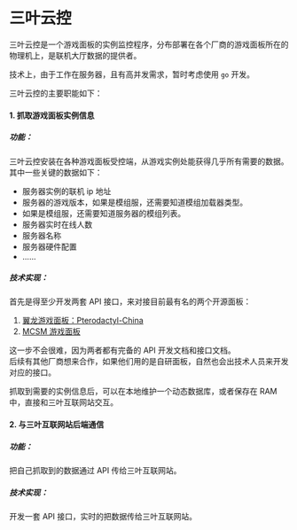 # 三叶云控
三叶云控是一个游戏面板的实例监控程序，分布部署在各个厂商的游戏面板所在的物理机上，是联机大厅数据的提供者。  

技术上，由于工作在服务器，且有高并发需求，暂时考虑使用 `go` 开发。  

三叶云控的主要职能如下：  
#### 1. 抓取游戏面板实例信息  
##### 功能：  
三叶云控安装在各种游戏面板受控端，从游戏实例处能获得几乎所有需要的数据。  
其中一些关键的数据如下：  
- 服务器实例的联机 ip 地址
- 服务器的游戏版本，如果是模组服，还需要知道模组加载器类型。  
- 如果是模组服，还需要知道服务器的模组列表。  
- 服务器实时在线人数  
- 服务器名称  
- 服务器硬件配置
- ......

##### 技术实现：  
首先是得至少开发两套 API 接口，来对接目前最有名的两个开源面板：  
1. [翼龙游戏面板：Pterodactyl-China](https://pterodactyl.top/)  
2. [MCSM 游戏面板](https://mcsmanager.com/)  
  
这一步不会很难，因为两者都有完备的 API 开发文档和接口文档。  
后续有其他厂商想来合作，如果他们用的是自研面板，自然也会出技术人员来开发对应的接口。

抓取到需要的实例信息后，可以在本地维护一个动态数据库，或者保存在 RAM 中，直接和三叶互联网站交互。  


#### 2.  与三叶互联网站后端通信  
##### 功能：  
把自己抓取到的数据通过 API 传给三叶互联网站。  

##### 技术实现：  
开发一套 API 接口，实时的把数据传给三叶互联网站。  

